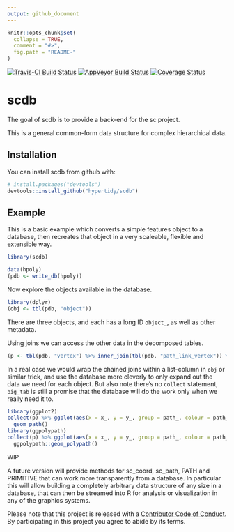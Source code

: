 ```yaml
---
output: github_document
---
```


<!-- README.md is generated from README.Rmd. Please edit that file -->

```r
knitr::opts_chunk$set(
  collapse = TRUE,
  comment = "#>",
  fig.path = "README-"
)
```


[![Travis-CI Build Status](https://travis-ci.org/hypertidy/scdb.svg?branch=master)](https://travis-ci.org/hypertidy/scdb)
[![AppVeyor Build Status](https://ci.appveyor.com/api/projects/status/github/hypertidy/scdb?branch=master&svg=true)](https://ci.appveyor.com/project/hypertidy/scdb)
[![Coverage Status](https://img.shields.io/codecov/c/github/hypertidy/scdb/master.svg)](https://codecov.io/github/hypertidy/scdb?branch=master)


# scdb

The goal of scdb is to provide a back-end for the sc project. 

This is a general common-form data structure for complex hierarchical data. 

## Installation

You can install scdb from github with:

```r
# install.packages("devtools")
devtools::install_github("hypertidy/scdb")
```

## Example

This is a basic example which converts a simple features object to a database, then recreates that object
in a very scaleable, flexible and extensible way. 

```r

library(scdb)

data(hpoly)
(pdb <- write_db(hpoly))
```

Now explore the objects available in the database. 

```r
library(dplyr)
(obj <- tbl(pdb, "object"))

```

There are three objects, and each has a long ID `object_`, as well as other metadata. 

Using joins we can access the other data in the decomposed tables. 

```r
(p <- tbl(pdb, "vertex") %>% inner_join(tbl(pdb, "path_link_vertex")) %>% inner_join(tbl(pdb, "path"))) 
```

In a real case we would wrap the chained joins within a  list-column in `obj` or similar trick, and use the database more cleverly to only 
expand out the data we need for each object. But also note there's  no `collect` statement, `big_tab` is still a promise that the database will do the work only when we really need it to. 

```r
library(ggplot2)
collect(p) %>% ggplot(aes(x = x_, y = y_, group = path_, colour = path_)) + 
  geom_path()
library(ggpolypath)
collect(p) %>% ggplot(aes(x = x_, y = y_, group = path_, colour = path_)) + 
  ggpolypath::geom_polypath()

```

WIP

A future version will provide methods for sc_coord, sc_path, PATH and PRIMITIVE that can work more transparently from a database. In particular this will allow building a completely arbitrary data structure of any size in a database, that can then be streamed into R for analysis or  visualization in any of the graphics systems. 

Please note that this project is released with a [Contributor Code of Conduct](CONDUCT.md). By participating in this project you agree to abide by its terms.